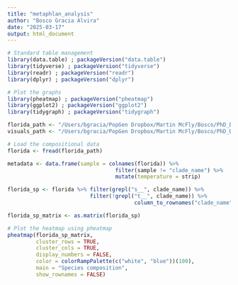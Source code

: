 ```yaml
---
title: "metaphlan_analysis"
author: "Bosco Gracia Alvira"
date: "2025-03-17"
output: html_document
---
```



```r

# Standard table management
library(data.table) ; packageVersion("data.table")
library(tidyverse) ; packageVersion("tidyverse")
library(readr) ; packageVersion("readr")
library(dplyr) ; packageVersion("dplyr")

# Plot the graphs
library(pheatmap) ; packageVersion("pheatmap")
library(ggplot2) ; packageVersion("ggplot2")
library(tidygraph) ; packageVersion("tidygraph")

```


```r

florida_path <- "/Users/bgracia/PopGen Dropbox/Martin McFly/Bosco/PhD_Dropbox/Ancestral_microbiome/data/metaphlan/merged_abundance_table.txt"
visuals_path <- "/Users/bgracia/PopGen Dropbox/Martin McFly/Bosco/PhD_Dropbox/Ancestral_microbiome/visuals/metaphlan"

```

```r
  
# Load the compositional data
florida <- fread(florida_path)

metadata <- data.frame(sample = colnames(florida)) %>% 
                                  filter(sample != "clade_name") %>% 
                                  mutate(temperature = strip)

florida_sp <- florida %>% filter(grepl("s__", clade_name)) %>% 
                          filter(!grepl("t__", clade_name)) %>%
                                        column_to_rownames("clade_name")

florida_sp_matrix <- as.matrix(florida_sp)

# Plot the heatmap using pheatmap
pheatmap(florida_sp_matrix, 
         cluster_rows = TRUE, 
         cluster_cols = TRUE, 
         display_numbers = FALSE, 
         color = colorRampPalette(c("white", "blue"))(100),
         main = "Species composition",
         show_rownames = FALSE)

```
